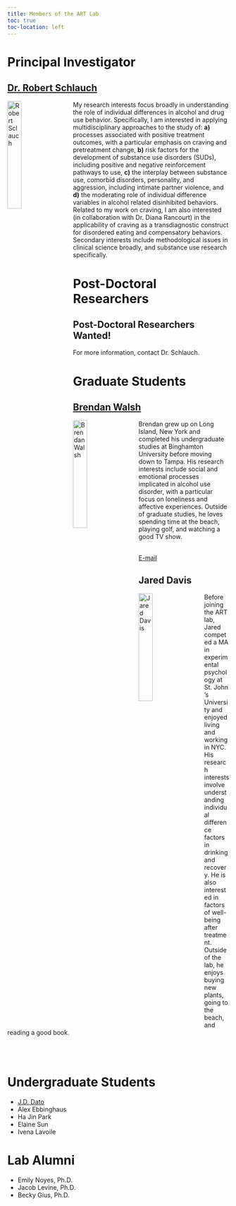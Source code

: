 ```yaml
---
title: Members of the ART Lab
toc: true
toc-location: left
---
```


<style>
  img {
    padding-right: 20px;
  }
</style>

# Principal Investigator

## [Dr. Robert Schlauch](https://scholar.google.com/citations?user=S7kibPcAAAAJ&hl=en&oi=ao)

<img src="ROB.jpg" alt="Robert Sclauch" width="25%" align="left" />

My research interests focus broadly in understanding the role of individual differences in alcohol and drug use behavior. Specifically, I am interested in applying multidisciplinary approaches to the study of: **a)** processes associated with positive treatment outcomes, with a particular emphasis on craving and pretreatment change, **b)** risk factors for the development of substance use disorders (SUDs), including positive and negative reinforcement pathways to use, **c)** the interplay between substance use, comorbid disorders, personality, and aggression, including intimate partner violence, and **d)** the moderating role of individual difference variables in alcohol related disinhibited behaviors. Related to my work on craving, I am also interested (in collaboration with Dr. Diana Rancourt) in the applicability of craving as a transdiagnostic construct for disordered eating and compensatory behaviors. Secondary interests include methodological issues in clinical science broadly, and substance use research specifically.

# Post-Doctoral Researchers

::: {.callout-tip appearence="simple"}
## Post-Doctoral Researchers Wanted!

For more information, contact Dr. Schlauch.

:::

# Graduate Students

## [Brendan Walsh](https://scholar.google.com/citations?user=hVMnAMsAAAAJ&hl=en)

<img src="Brendan_Walsh.png" alt="Brendan Walsh" width="25%" align="left" />


 Brendan grew up on Long Island, New York and completed his undergraduate studies at Binghamton University before moving down to Tampa. His research interests include social and emotional processes implicated in alcohol use disorder, with a particular focus on loneliness and affective experiences. Outside of graduate studies, he loves spending time at the beach, playing golf, and watching a good TV show.
 <br></br>

 [E-mail](mailto:bew15@usf.edu)

## Jared Davis

<img src="Jared_Davis.jpeg" alt="Jared Davis" width="25%" align="left" />


Before joining the ART lab, Jared competed a MA in experimental psychology at St. John’s University and enjoyed living and working in NYC. His research interests involve understanding individual difference factors in drinking and recovery. He is also interested in factors of well-being after treatment. Outside of the lab, he enjoys buying new plants, going to the beach, and reading a good book. 
             
<br></br>

# Undergraduate Students

- [J.D. Dato](https://jd-dato.github.io/) 
- Alex Ebbinghaus
- Ha Jin Park
- Elaine Sun
- Ivena Lavoile

# Lab Alumni

- Emily Noyes, Ph.D.
- Jacob Levine, Ph.D.
- Becky Gius, Ph.D.